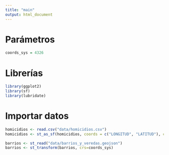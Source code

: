 ```yaml
---
title: "main"
output: html_document
---
```


# Parámetros
```r
coords_sys = 4326
```


# Librerías
```r
library(ggplot2)
library(sf)
library(lubridate)
```
# Importar datos
```r
homicidios <- read.csv("data/homicidios.csv")
homicidios <- st_as_sf(homicidios, coords = c("LONGITUD", "LATITUD"), crs = coords_sys)
```


```r
barrios <- st_read("data/barrios_y_veredas.geojson")
barrios <- st_transform(barrios, crs=coords_sys)
```
